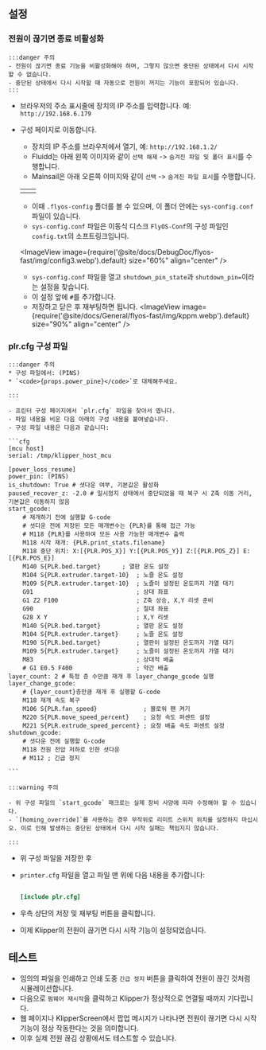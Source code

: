 ## 설정

### 전원이 끊기면 종료 비활성화
    :::danger 주의
    - 전원이 끊기면 종료 기능을 비활성화해야 하며, 그렇지 않으면 중단된 상태에서 다시 시작할 수 없습니다.
    - 중단된 상태에서 다시 시작할 때 자동으로 전원이 꺼지는 기능이 포함되어 있습니다.
    :::

- 브라우저의 주소 표시줄에 장치의 IP 주소를 입력합니다. 예: `http://192.168.6.179`
- 구성 페이지로 이동합니다.
    - 장치의 IP 주소를 브라우저에서 열기, 예: `http://192.168.1.2/`
    - Fluidd는 아래 왼쪽 이미지와 같이 `선택 해제` -> `숨겨진 파일 및 폴더 표시`를 수행합니다.
    - Mainsail은 아래 오른쪽 이미지와 같이 `선택` -> `숨겨진 파일 표시`를 수행합니다.

    <table>
      <tr>
        <td>
          <ImageView image={require('@site/docs/DebugDoc/flyos-fast/img/config1.webp').default} size="100%" align="center" />
        </td>
        <td>
          <ImageView image={require('@site/docs/DebugDoc/flyos-fast/img/config2.webp').default} size="85%" align="center" />
        </td>
      </tr>
    </table>

    - 이때 `.flyos-config` 폴더를 볼 수 있으며, 이 폴더 안에는 `sys-config.conf` 파일이 있습니다.
    - `sys-config.conf` 파일은 이동식 디스크 `FlyOS-Conf`의 구성 파일인 `config.txt`의 소프트링크입니다.

    <ImageView image={require('@site/docs/DebugDoc/flyos-fast/img/config3.webp').default} size="60%" align="center" />

    - `sys-config.conf` 파일을 열고 `shutdown_pin_state`과 `shutdown_pin=`이라는 설정을 찾습니다.
    - 이 설정 앞에 `#`를 추가합니다.
    - 저장하고 닫은 후 재부팅하면 됩니다.
    <ImageView image={require('@site/docs/General/flyos-fast/img/kppm.webp').default} size="90%" align="center" />

### plr.cfg 구성 파일
    :::danger 주의
    * 구성 파일에서: (PINS)  
    * `<code>{props.power_pine}</code>`로 대체해주세요.

    :::

    - 프린터 구성 페이지에서 `plr.cfg` 파일을 찾아서 엽니다.
    - 파일 내용을 비운 다음 아래의 구성 내용을 붙여넣습니다.
    - 구성 파일 내용은 다음과 같습니다:

    ```cfg
    [mcu host]   
    serial: /tmp/klipper_host_mcu
    
    [power_loss_resume]
    power_pin: (PINS)
    is_shutdown: True # 셧다운 여부, 기본값은 활성화
    paused_recover_z: -2.0 # 일시정지 상태에서 중단되었을 때 복구 시 Z축 이동 거리, 기본값은 이동하지 않음
    start_gcode:
        # 재개하기 전에 실행할 G-code
        # 셧다운 전에 저장된 모든 매개변수는 {PLR}를 통해 접근 가능
        # M118 {PLR}를 사용하여 모든 사용 가능한 매개변수 출력
        M118 시작 재개: {PLR.print_stats.filename}
        M118 중단 위치: X:[{PLR.POS_X}] Y:[{PLR.POS_Y}] Z:[{PLR.POS_Z}] E:[{PLR.POS_E}]
        M140 S{PLR.bed.target}      ; 열판 온도 설정
        M104 S{PLR.extruder.target-10}  ; 노즐 온도 설정
        M109 S{PLR.extruder.target-10}  ; 노즐이 설정된 온도까지 가열 대기
        G91                             ; 상대 좌표
        G1 Z2 F100                      ; Z축 상승, X,Y 리셋 준비
        G90                             ; 절대 좌표
        G28 X Y                         ; X,Y 리셋
        M140 S{PLR.bed.target}          ; 열판 온도 설정
        M104 S{PLR.extruder.target}     ; 노즐 온도 설정
        M190 S{PLR.bed.target}          ; 열판이 설정된 온도까지 가열 대기
        M109 S{PLR.extruder.target}     ; 노즐이 설정된 온도까지 가열 대기
        M83                             ; 상대적 배출
        # G1 E0.5 F400                  ; 약간 배출
    layer_count: 2 # 특정 층 수만큼 재개 후 layer_change_gcode 실행
    layer_change_gcode:                
        # {layer_count}층만큼 재개 후 실행할 G-code
        M118 재개 속도 복구
        M106 S{PLR.fan_speed}             ; 블로워 팬 켜기
        M220 S{PLR.move_speed_percent}    ; 요청 속도 퍼센트 설정
        M221 S{PLR.extrude_speed_percent} ; 요청 배출 속도 퍼센트 설정
    shutdown_gcode:
        # 셧다운 전에 실행할 G-code
        M118 전원 전압 저하로 인한 셧다운
        # M112 ; 긴급 정지

    ```

    :::warning 주의

    - 위 구성 파일의 `start_gcode` 매크로는 실제 장비 사양에 따라 수정해야 할 수 있습니다.
    - `[homing_override]`를 사용하는 경우 무작위로 리미트 스위치 위치를 설정하지 마십시오. 이로 인해 발생하는 중단된 상태에서 다시 시작 실패는 책임지지 않습니다.

    :::

- 위 구성 파일을 저장한 후
- `printer.cfg` 파일을 열고 파일 맨 위에 다음 내용을 추가합니다:

    ```cfg

    [include plr.cfg]

    ```

- 우측 상단의 저장 및 재부팅 버튼을 클릭합니다.
- 이제 Klipper의 전원이 끊기면 다시 시작 기능이 설정되었습니다.

## 테스트

- 임의의 파일을 인쇄하고 인쇄 도중 `긴급 정지` 버튼을 클릭하여 전원이 끊긴 것처럼 시뮬레이션합니다.
- 다음으로 `펌웨어 재시작`을 클릭하고 Klipper가 정상적으로 연결될 때까지 기다립니다.
- 웹 페이지나 KlipperScreen에서 팝업 메시지가 나타나면 전원이 끊기면 다시 시작 기능이 정상 작동한다는 것을 의미합니다.
- 이후 실제 전원 끊김 상황에서도 테스트할 수 있습니다.
